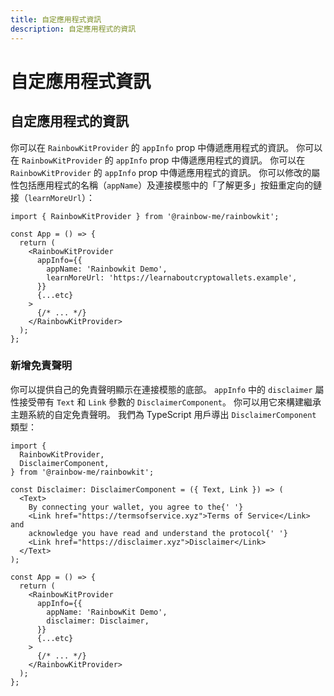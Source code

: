 ```yaml
---
title: 自定應用程式資訊
description: 自定應用程式的資訊
---
```


# 自定應用程式資訊

## 自定應用程式的資訊

你可以在 `RainbowKitProvider` 的 `appInfo` prop 中傳遞應用程式的資訊。 你可以在 `RainbowKitProvider` 的 `appInfo` prop 中傳遞應用程式的資訊。 你可以在 `RainbowKitProvider` 的 `appInfo` prop 中傳遞應用程式的資訊。 你可以修改的屬性包括應用程式的名稱（`appName`）及連接模態中的「了解更多」按鈕重定向的鏈接（`learnMoreUrl`）：

```tsx
import { RainbowKitProvider } from '@rainbow-me/rainbowkit';

const App = () => {
  return (
    <RainbowKitProvider
      appInfo={{
        appName: 'Rainbowkit Demo',
        learnMoreUrl: 'https://learnaboutcryptowallets.example',
      }}
      {...etc}
    >
      {/* ... */}
    </RainbowKitProvider>
  );
};
```

### 新增免責聲明

你可以提供自己的免責聲明顯示在連接模態的底部。 `appInfo` 中的 `disclaimer` 屬性接受帶有 `Text` 和 `Link` 參數的 `DisclaimerComponent`。 你可以用它來構建繼承主題系統的自定免責聲明。 我們為 TypeScript 用戶導出 `DisclaimerComponent` 類型：

```tsx
import {
  RainbowKitProvider,
  DisclaimerComponent,
} from '@rainbow-me/rainbowkit';

const Disclaimer: DisclaimerComponent = ({ Text, Link }) => (
  <Text>
    By connecting your wallet, you agree to the{' '}
    <Link href="https://termsofservice.xyz">Terms of Service</Link> and
    acknowledge you have read and understand the protocol{' '}
    <Link href="https://disclaimer.xyz">Disclaimer</Link>
  </Text>
);

const App = () => {
  return (
    <RainbowKitProvider
      appInfo={{
        appName: 'RainbowKit Demo',
        disclaimer: Disclaimer,
      }}
      {...etc}
    >
      {/* ... */}
    </RainbowKitProvider>
  );
};
```
